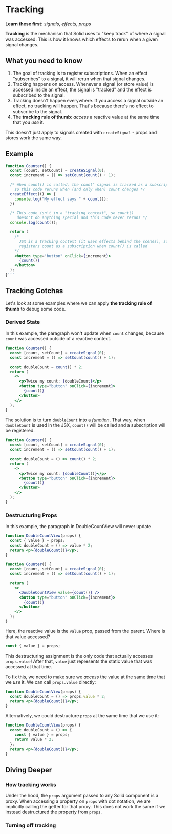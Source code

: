 # Tracking

**Learn these first:** _signals_, _effects_, _props_

**Tracking** is the mechanism that Solid uses to "keep track" of where a signal was accessed.
This is how it knows which effects to rerun when a given signal changes.

## What you need to know

1. The goal of tracking is to register subscriptions. When an effect "subscribes" to a signal, it will rerun when that signal changes.
2. Tracking happens on access. Whenever a signal (or store value) is accessed inside an effect, the signal is "tracked" and the effect is subscribed to the signal.
3. Tracking doesn't happen everywhere. If you access a signal outside an effect, no tracking will happen. That's because there's no effect to subscribe to the signal.
4. The **tracking rule of thumb**: _access_ a reactive value at the same time that you _use_ it.

This doesn't just apply to signals created with `createSignal` - props and stores work the same way.

## Example

````jsx
function Counter() {
  const [count, setCount] = createSignal(0);
  const increment = () => setCount(count() + 1);

  /* When count() is called, the count" signal is tracked as a subscription of this effect,
    so this code reruns when (and only when) count changes */
  createEffect(() => {
    console.log("My effect says " + count());
  })

  /* This code isn't in a "tracking context", so count()
     doesn't do anything special and this code never reruns */
  console.log(count());

  return (
    /*
      JSX is a tracking context (it uses effects behind the scenes), so this code
      registers count as a subscription when count() is called
    */
    <button type="button" onClick={increment}>
      {count()}
    </button>
  );
}```


````

## Tracking Gotchas

Let's look at some examples where we can apply **the tracking rule of thumb** to debug some code.

### Derived State

In this example, the paragraph won't update when `count` changes, because `count` was accessed outside of a reactive context.

```jsx
function Counter() {
  const [count, setCount] = createSignal(0);
  const increment = () => setCount(count() + 1);

  const doubleCount = count() * 2;
  return (
    <>
      <p>Twice my count: {doubleCount}</p>
      <button type="button" onClick={increment}>
        {count()}
      </button>
    </>
  );
}
```

The solution is to turn `doubleCount` into a _function_. That way, when `doubleCount` is used
in the JSX, `count()` will be called and a subscription will be registered.

```jsx
function Counter() {
  const [count, setCount] = createSignal(0);
  const increment = () => setCount(count() + 1);

  const doubleCount = () => count() * 2;
  return (
    <>
      <p>Twice my count: {doubleCount()}</p>
      <button type="button" onClick={increment}>
        {count()}
      </button>
    </>
  );
}
```

### Destructuring Props

In this example, the paragraph in DoubleCountView will never update.

```jsx
function DoubleCountView(props) {
  const { value } = props;
  const doubleCount = () => value * 2;
  return <p>{doubleCount()}</p>;
}

function Counter() {
  const [count, setCount] = createSignal(0);
  const increment = () => setCount(count() + 1);

  return (
    <>
      <DoubleCountView value={count()} />
      <button type="button" onClick={increment}>
        {count()}
      </button>
    </>
  );
}
```

Here, the reactive value is the `value` prop, passed from the parent. Where is that value accessed?

```jsx
const { value } = props;
```

This destructuring assignment is the only code that actually accesses `props.value`!
After that, `value` just represents the static value that was accessed at that time.

To fix this, we need to make sure we _access_ the value at the same time that we _use_ it.
We can call `props.value` directly:

```jsx
function DoubleCountView(props) {
  const doubleCount = () => props.value * 2;
  return <p>{doubleCount()}</p>;
}
```

Alternatively, we could destructure `props` at the same time that we use it:

```jsx
function DoubleCountView(props) {
  const doubleCount = () => {
    const { value } = props;
    return value * 2;
  };
  return <p>{doubleCount()}</p>;
}
```

## Diving Deeper

### How tracking works

Under the hood, the `props` argument passed to any Solid component is a proxy. When accessing a property on `props` with dot notation, we are implicitly calling the getter for that proxy. This does not work the same if we instead destructured the property from `props`.

### Turning off tracking

```

```

